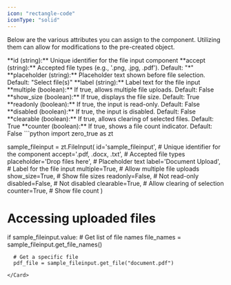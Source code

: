 ```yaml
---
icon: "rectangle-code"
iconType: "solid"
---
```




<Info>Below are the various attributes you can assign to the component. Utilizing them can allow for modifications to the pre-created object.</Info>

<ResponseField name="zero_true.FileInput" type="Zero True Component">
  <Expandable title="properties">
   <AccordionGroup>
    <Accordion title="id">
      **id (string):** Unique identifier for the file input component
    </Accordion>
    <Accordion title="accept">
      **accept (string):** Accepted file types (e.g., '.png, .jpg, .pdf'). Default: "*"
    </Accordion>
    <Accordion title="placeholder">
      **placeholder (string):** Placeholder text shown before file selection. Default: "Select file(s)"
    </Accordion>
    <Accordion title="label">
      **label (string):** Label text for the file input
    </Accordion>
    <Accordion title="multiple">
      **multiple (boolean):** If true, allows multiple file uploads. Default: False
    </Accordion>
    <Accordion title="show_size">
      **show_size (boolean):** If true, displays the file size. Default: True
    </Accordion>
    <Accordion title="readonly">
      **readonly (boolean):** If true, the input is read-only. Default: False
    </Accordion>
    <Accordion title="disabled">
      **disabled (boolean):** If true, the input is disabled. Default: False
    </Accordion>
    <Accordion title="clearable">
      **clearable (boolean):** If true, allows clearing of selected files. Default: True
    </Accordion>
    <Accordion title="counter">
      **counter (boolean):** If true, shows a file count indicator. Default: False
    </Accordion>
   </AccordionGroup>
</ResponseField>

<Card title="Example Usage" icon="code">
  ```python
  import zero_true as zt

  sample_fileinput = zt.FileInput(
      id='sample_fileinput',  # Unique identifier for the component
      accept='.pdf, .docx, .txt',  # Accepted file types
      placeholder='Drop files here',  # Placeholder text
      label='Document Upload',  # Label for the file input
      multiple=True,  # Allow multiple file uploads
      show_size=True,  # Show file sizes
      readonly=False,  # Not read-only
      disabled=False,  # Not disabled
      clearable=True,  # Allow clearing of selection
      counter=True,  # Show file count
  )

  # Accessing uploaded files
  if sample_fileinput.value:
      # Get list of file names
      file_names = sample_fileinput.get_file_names()
      
      # Get a specific file
      pdf_file = sample_fileinput.get_file("document.pdf")
      
```
</Card>
